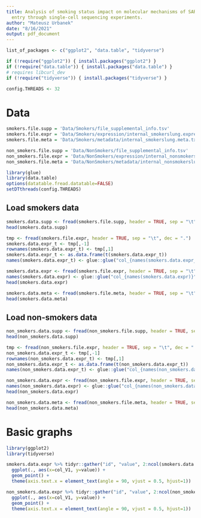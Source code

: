 ```yaml
---
title: Analysis of smoking status impact on molecular mechanisms of SARS -CoV-2 viral
  entry through single-cell sequencing experiments.
author: "Mateusz Urbanek"
date: "8/16/2021"
output: pdf_document
---
```


```r
list_of_packages <- c("ggplot2", "data.table", "tidyverse")

if (!require("ggplot2")) { install.packages("ggplot2") }
if (!require("data.table")) { install.packages("data.table") }
# requires libcurl_dev
if (!require("tidyverse")) { install.packages("tidyverse") }

config.THREADS <- 32
```

# Data

```r
smokers.file.supp = 'Data/Smokers/file_supplemental_info.tsv'
smokers.file.expr = 'Data/Smokers/expression/internal_smokerslung.expression.txt'
smokers.file.meta = 'Data/Smokers/metadata/internal_smokerslung.meta.txt'

non_smokers.file.supp = 'Data/NonSmokers/file_supplemental_info.tsv'
non_smokers.file.expr = 'Data/NonSmokers/expression/internal_nonsmokerslung.expression.txt'
non_smokers.file.meta = 'Data/NonSmokers/metadata/internal_nonsmokerslung.meta.txt'

library(glue)
library(data.table)
options(datatable.fread.datatable=FALSE)
setDTthreads(config.THREADS)
```

## Load smokers data

```r
smokers.data.supp <- fread(smokers.file.supp, header = TRUE, sep = "\t", dec = ".")
head(smokers.data.supp)

tmp <- fread(smokers.file.expr, header = TRUE, sep = "\t", dec = ".")
smokers.data.expr_t <- tmp[,-1]
rownames(smokers.data.expr_t) <- tmp[,1]
smokers.data.expr_t <- as.data.frame(t(smokers.data.expr_t))
names(smokers.data.expr_t) <- glue::glue("col_{names(smokers.data.expr_t)}")

smokers.data.expr <- fread(smokers.file.expr, header = TRUE, sep = "\t", dec = ".")
names(smokers.data.expr) <- glue::glue("col_{names(smokers.data.expr)}")
head(smokers.data.expr)

smokers.data.meta <- fread(smokers.file.meta, header = TRUE, sep = "\t", dec = ".")
head(smokers.data.meta)
```

## Load non-smokers data

```r
non_smokers.data.supp <- fread(non_smokers.file.supp, header = TRUE, sep = "\t", dec = ".")
head(non_smokers.data.supp)

tmp <- fread(non_smokers.file.expr, header = TRUE, sep = "\t", dec = ".")
non_smokers.data.expr_t <- tmp[,-1]
rownames(non_smokers.data.expr_t) <- tmp[,1]
non_smokers.data.expr_t <- as.data.frame(t(non_smokers.data.expr_t))
names(non_smokers.data.expr_t) <- glue::glue("col_{names(non_smokers.data.expr_t)}")

non_smokers.data.expr <- fread(non_smokers.file.expr, header = TRUE, sep = "\t", dec = ".")
names(non_smokers.data.expr) <- glue::glue("col_{names(non_smokers.data.expr)}")
head(non_smokers.data.expr)

non_smokers.data.meta <- fread(non_smokers.file.meta, header = TRUE, sep = "\t", dec = ".")
head(non_smokers.data.meta)
```

# Basic graphs

```r
library(ggplot2)
library(tidyverse)

smokers.data.expr %>% tidyr::gather("id", "value", 2:ncol(smokers.data.expr)) %>% 
  ggplot(., aes(x=col_V1, y=value)) +
  geom_point() +
  theme(axis.text.x = element_text(angle = 90, vjust = 0.5, hjust=1)) 

non_smokers.data.expr %>% tidyr::gather("id", "value", 2:ncol(non_smokers.data.expr)) %>% 
  ggplot(., aes(x=col_V1, y=value)) +
  geom_point() +
  theme(axis.text.x = element_text(angle = 90, vjust = 0.5, hjust=1))
```

